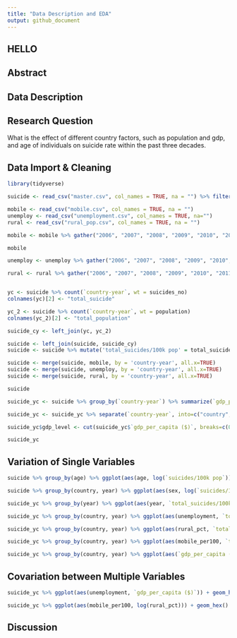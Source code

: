 ```yaml
---
title: "Data Description and EDA"
output: github_document
---
```


## HELLO

## Abstract

## Data Description

## Research Question
What is the effect of different country factors, such as population and gdp, and age of individuals on suicide rate within the past three decades.

## Data Import & Cleaning
```r
library(tidyverse)

suicide <- read_csv("master.csv", col_names = TRUE, na = "") %>% filter(year >= 2006, country == c("United States", "Canada", "Mexico", "Belize", "Costa Rica", "El Salvador", "Guatemala", "Honduras", "Nicaragua", "Panama")) %>% select(country, year, sex, age, suicides_no, population, 'suicides/100k pop', 'country-year', 'gdp_per_capita ($)', generation) 

mobile <- read_csv("mobile.csv", col_names = TRUE, na = "")
unemploy <- read_csv("unemployment.csv", col_names = TRUE, na="")
rural <- read_csv("rural_pop.csv", col_names = TRUE, na = "")

mobile <- mobile %>% gather("2006", "2007", "2008", "2009", "2010", "2011", "2012", "2013", "2014", "2015", "2016", key = "year", value = "mobile_per100") %>% unite(`country-year`, country, year, sep = "")

mobile

unemploy <- unemploy %>% gather("2006", "2007", "2008", "2009", "2010", "2011", "2012", "2013", "2014", "2015", "2016", key = "year", value = "unemployment") %>% unite(`country-year`, country, year, sep = "")

rural <- rural %>% gather("2006", "2007", "2008", "2009", "2010", "2011", "2012", "2013", "2014", "2015", "2016", key = "year", value = "rural_pct") %>% unite(`country-year`, country, year, sep = "")


yc <- suicide %>% count(`country-year`, wt = suicides_no)  
colnames(yc)[2] <- "total_suicide"

yc_2 <- suicide %>% count(`country-year`, wt = population)
colnames(yc_2)[2] <- "total_population"

suicide_cy <- left_join(yc, yc_2)

suicide <- left_join(suicide, suicide_cy)
suicide <- suicide %>% mutate('total_suicides/100k pop' = total_suicide / total_population * 100000)

suicide <- merge(suicide, mobile, by = 'country-year', all.x=TRUE)
suicide <- merge(suicide, unemploy, by = 'country-year', all.x=TRUE)
suicide <- merge(suicide, rural, by = 'country-year', all.x=TRUE)

suicide

suicide_yc <- suicide %>% group_by(`country-year`) %>% summarize(`gdp_per_capita ($)` = mean(`gdp_per_capita ($)`), total_suicide = mean(total_suicide), total_population = mean(total_population), `total_suicides/100k pop` = mean(`total_suicides/100k pop`), mobile_per100 = mean(mobile_per100), unemployment = mean(unemployment), rural_pct = mean(rural_pct))

suicide_yc <- suicide_yc %>% separate(`country-year`, into=c("country", "year"), sep=-4)

suicide_yc$gdp_level <- cut(suicide_yc$`gdp_per_capita ($)`, breaks=c(0, 30000, Inf), labels=c("low", "high"))

suicide_yc

```


## Variation of Single Variables

```r
suicide %>% group_by(age) %>% ggplot(aes(age, log(`suicides/100k pop`))) + geom_point() + geom_boxplot()

suicide %>% group_by(country, year) %>% ggplot(aes(sex, log(`suicides/100k pop`))) + geom_boxplot()

suicide_yc %>% group_by(year) %>% ggplot(aes(year, `total_suicides/100k pop`)) + geom_point() + geom_boxplot()

suicide_yc %>% group_by(country, year) %>% ggplot(aes(unemployment, `total_suicides/100k pop`)) + geom_point()

suicide_yc %>% group_by(country, year) %>% ggplot(aes(rural_pct, `total_suicides/100k pop`)) + geom_point()

suicide_yc %>% group_by(country, year) %>% ggplot(aes(mobile_per100, `total_suicides/100k pop`)) + geom_point()

suicide_yc %>% group_by(country, year) %>% ggplot(aes(`gdp_per_capita ($)`, `total_suicides/100k pop`)) + geom_point()
```

## Covariation between Multiple Variables

```r
suicide_yc %>% ggplot(aes(unemployment, `gdp_per_capita ($)`)) + geom_hex()

suicide_yc %>% ggplot(aes(mobile_per100, log(rural_pct))) + geom_hex()
```



## Discussion